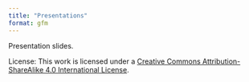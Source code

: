 ```yaml
---
title: "Presentations"
format: gfm
---
```


Presentation slides.

License: This work is licensed under a [Creative Commons Attribution-ShareAlike 4.0 International License](https://creativecommons.org/licenses/by-sa/4.0/).
